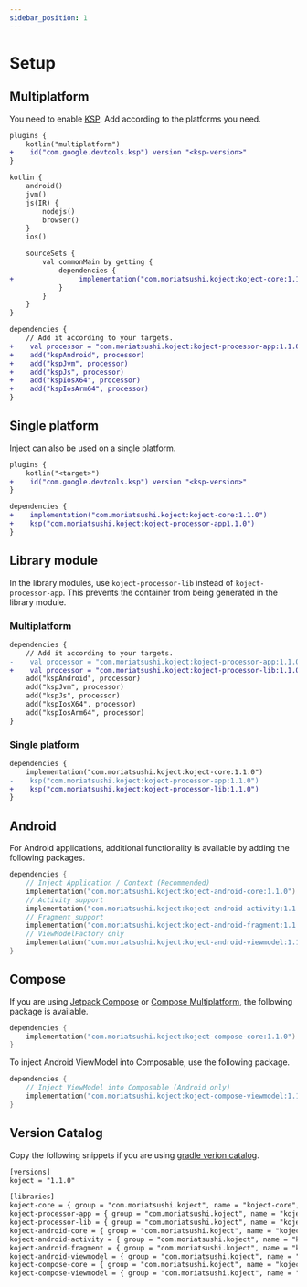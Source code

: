 ```yaml
---
sidebar_position: 1
---
```


# Setup

## Multiplatform

You need to enable [KSP](https://github.com/google/ksp).
Add according to the platforms you need.

```diff title="build.gradle.kts"
plugins {
    kotlin("multiplatform")
+    id("com.google.devtools.ksp") version "<ksp-version>"
}

kotlin {
    android()
    jvm()
    js(IR) {
        nodejs()
        browser()
    }
    ios()

    sourceSets {
        val commonMain by getting {
            dependencies {
+                implementation("com.moriatsushi.koject:koject-core:1.1.0")
            }
        }
    }
}

dependencies {
    // Add it according to your targets.
+    val processor = "com.moriatsushi.koject:koject-processor-app:1.1.0"
+    add("kspAndroid", processor)
+    add("kspJvm", processor)
+    add("kspJs", processor)
+    add("kspIosX64", processor)
+    add("kspIosArm64", processor)
}
```

## Single platform

Inject can also be used on a single platform.

```diff title="build.gradle.kts"
plugins {
    kotlin("<target>")
+    id("com.google.devtools.ksp") version "<ksp-version>"
}

dependencies {
+    implementation("com.moriatsushi.koject:koject-core:1.1.0")
+    ksp("com.moriatsushi.koject:koject-processor-app1.1.0")
}
```

## Library module
In the library modules, use `koject-processor-lib` instead of `koject-processor-app`.
This prevents the container from being generated in the library module.

### Multiplatform

```diff title="build.gradle.kts"
dependencies {
    // Add it according to your targets.
-    val processor = "com.moriatsushi.koject:koject-processor-app:1.1.0"
+    val processor = "com.moriatsushi.koject:koject-processor-lib:1.1.0"
    add("kspAndroid", processor)
    add("kspJvm", processor)
    add("kspJs", processor)
    add("kspIosX64", processor)
    add("kspIosArm64", processor)
}
```

### Single platform

```diff title="build.gradle.kts"
dependencies {
    implementation("com.moriatsushi.koject:koject-core:1.1.0")
-    ksp("com.moriatsushi.koject:koject-processor-app:1.1.0")
+    ksp("com.moriatsushi.koject:koject-processor-lib:1.1.0")
}
```

## Android
For Android applications, additional functionality is available by adding the following packages.

```kotlin
dependencies {
    // Inject Application / Context (Recommended)
    implementation("com.moriatsushi.koject:koject-android-core:1.1.0")
    // Activity support
    implementation("com.moriatsushi.koject:koject-android-activity:1.1.0")
    // Fragment support
    implementation("com.moriatsushi.koject:koject-android-fragment:1.1.0")
    // ViewModelFactory only
    implementation("com.moriatsushi.koject:koject-android-viewmodel:1.1.0")
}
```

## Compose
If you are using [Jetpack Compose](https://developer.android.com/jetpack/compose) or [Compose Multiplatform](https://www.jetbrains.com/lp/compose-mpp/), the following package is available.

```kotlin
dependencies {
    implementation("com.moriatsushi.koject:koject-compose-core:1.1.0")
}
```

To inject Android ViewModel into Composable, use the following package. 

```kotlin
dependencies {
    // Inject ViewModel into Composable (Android only)
    implementation("com.moriatsushi.koject:koject-compose-viewmodel:1.1.0")
}
```

## Version Catalog
Copy the following snippets if you are using [gradle verion catalog](https://docs.gradle.org/current/userguide/platforms.html).

```xml title="libs.versions.toml"
[versions]
koject = "1.1.0"

[libraries]
koject-core = { group = "com.moriatsushi.koject", name = "koject-core", version.ref = "koject" }
koject-processor-app = { group = "com.moriatsushi.koject", name = "koject-processor-app", version.ref = "koject" }
koject-processor-lib = { group = "com.moriatsushi.koject", name = "koject-processor-lib", version.ref = "koject" }
koject-android-core = { group = "com.moriatsushi.koject", name = "koject-android-core", version.ref = "koject" }
koject-android-activity = { group = "com.moriatsushi.koject", name = "koject-android-activity", version.ref = "koject" }
koject-android-fragment = { group = "com.moriatsushi.koject", name = "koject-android-fragment", version.ref = "koject" }
koject-android-viewmodel = { group = "com.moriatsushi.koject", name = "koject-android-viewmodel", version.ref = "koject" }
koject-compose-core = { group = "com.moriatsushi.koject", name = "koject-compose-core", version.ref = "koject" }
koject-compose-viewmodel = { group = "com.moriatsushi.koject", name = "koject-compose-viewmodel", version.ref = "koject" }
```
